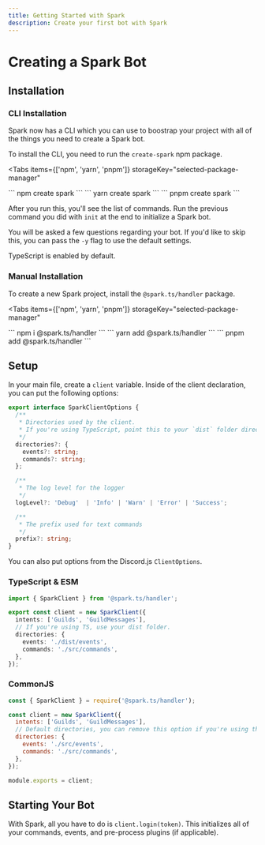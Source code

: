 ```yaml
---
title: Getting Started with Spark
description: Create your first bot with Spark
---
```



# Creating a Spark Bot

## Installation

### CLI Installation

Spark now has a CLI which you can use to boostrap your project with all of the things you need to create a Spark bot.

To install the CLI, you need to run the `create-spark` npm package.

<Tabs
  items={['npm', 'yarn', 'pnpm']}
  storageKey="selected-package-manager"
>
  <Tab>
    ```
    npm create spark
    ```
  </Tab>
  <Tab>
    ```
    yarn create spark
    ```
  </Tab>
  <Tab>
    ```
    pnpm create spark
    ```
  </Tab>
</Tabs>

After you run this, you'll see the list of commands. Run the previous command you did with `init` at the end to initialize a Spark bot.

You will be asked a few questions regarding your bot. If you'd like to skip this, you can pass the `-y` flag to use the default settings.

<Callout>TypeScript is enabled by default.</Callout>

### Manual Installation

To create a new Spark project, install the `@spark.ts/handler` package.

<Tabs
  items={['npm', 'yarn', 'pnpm']}
  storageKey="selected-package-manager"
>
  <Tab>
    ```
    npm i @spark.ts/handler
    ```
  </Tab>
  <Tab>
    ```
    yarn add @spark.ts/handler
    ```
  </Tab>
  <Tab>
    ```
    pnpm add @spark.ts/handler
    ```
  </Tab>
</Tabs>

## Setup

In your main file, create a `client` variable.
Inside of the client declaration, you can put the following options:

```ts
export interface SparkClientOptions {
  /**
   * Directories used by the client.
   * If you're using TypeScript, point this to your `dist` folder directories!
   */
  directories?: {
    events?: string;
    commands?: string;
  };

  /**
   * The log level for the logger
   */
  logLevel?: 'Debug'  | 'Info' | 'Warn' | 'Error' | 'Success';

  /**
   * The prefix used for text commands
   */
  prefix?: string;
}
```

You can also put options from the Discord.js `ClientOptions`.

### TypeScript & ESM

```ts filename="src/index.ts"
import { SparkClient } from '@spark.ts/handler';

export const client = new SparkClient({
  intents: ['Guilds', 'GuildMessages'],
  // If you're using TS, use your dist folder.
  directories: {
    events: './dist/events',
    commands: './src/commands',
  },
});
```

### CommonJS

```js filename="src/index.js"
const { SparkClient } = require('@spark.ts/handler');

const client = new SparkClient({
  intents: ['Guilds', 'GuildMessages'],
  // Default directories, you can remove this option if you're using these.
  directories: {
    events: './src/events',
    commands: './src/commands',
  },
});

module.exports = client;
```

## Starting Your Bot

With Spark, all you have to do is `client.login(token)`.
This initializes all of your commands, events, and pre-process plugins (if applicable).
